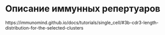 # Описание иммунных репертуаров

https://immunomind.github.io/docs/tutorials/single_cell/#3b-cdr3-length-distribution-for-the-selected-clusters